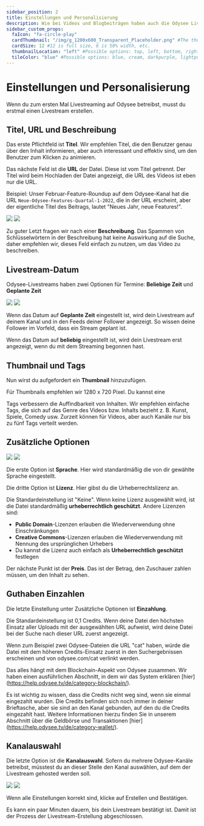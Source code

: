 ---
sidebar_position: 2
title: Einstellungen und Personalisierung
description: Wie bei Videos und Blogbeiträgen haben auch die Odysee Livestreams 
sidebar_custom_props:
  faIcon: "fa-circle-play"
  cardThumbnail: "/img/g_1200x600_Transparent_Placeholder.png" #The thumbnail on the category card.
  cardSize: 12 #12 is full size, 6 is 50% width, etc.
  thumbnailLocation: "left" #Possible options: top, left, bottom, right, none
  tileColor: "blue" #Possible options: blue, cream, darkpurple, lightpurple, mauve, orange, pink, none
---

# Einstellungen und Personalisierung

Wenn du zum ersten Mal Livestreaming auf Odysee betreibst, musst du erstmal einen Livestream erstellen.

## Titel, URL und Beschreibung

Das erste Pflichtfeld ist **Titel**. Wir empfehlen Titel, die den Benutzer genau über den Inhalt informieren, aber auch interessant und effektiv sind, um den Benutzer zum Klicken zu animieren.

Das nächste Feld ist die **URL** der Datei. Diese ist vom Titel getrennt. Der Titel wird beim Hochladen der Datei angezeigt, die URL des Videos ist eben nur die URL.

Beispiel: Unser Februar-Feature-Roundup auf dem Odysee-Kanal hat die URL `Neue-Odysee-Features-Quartal-1-2022`, die in der URL erscheint, aber der eigentliche Titel des Beitrags, lautet "Neues Jahr, neue Features!".

<Image src="/img/de/title_url_blogpost_example_light.png#light" />
<Image src="/img/de/title_url_blogpost_example_dark.png#dark" />

Zu guter Letzt fragen wir nach einer **Beschreibung**. Das Spammen von Schlüsselwörtern in der Beschreibung hat keine Auswirkung auf die Suche, daher empfehlen wir, dieses Feld einfach zu nutzen, um das Video zu beschreiben.

## Livestream-Datum

Odysee-Livestreams haben zwei Optionen für Termine: **Beliebige Zeit** und **Geplante Zeit**

<Image src="/img/de/livestream_setup_date_setting_light.png#light" />
<Image src="/img/de/livestream_setup_date_setting_dark.png#dark" />

Wenn das Datum auf **Geplante Zeit** eingestellt ist, wird dein Livestream auf deinem Kanal und in den Feeds deiner Follower angezeigt. So wissen deine Follower im Vorfeld, dass ein Stream geplant ist.

Wenn das Datum auf **beliebig** eingestellt ist, wird  dein Livestream erst angezeigt, wenn du mit dem Streaming begonnen hast.

## Thumbnail und Tags

Nun wirst du aufgefordert ein **Thumbnail** hinzuzufügen.

Für Thumbnails empfehlen wir 1280 x 720 Pixel. Du kannst eine

Tags verbessern die Auffindbarkeit von Inhalten. Wir empfehlen einfache Tags, die sich auf das Genre des Videos bzw. Inhalts bezieht z. B. Kunst, Spiele, Comedy usw. Zurzeit können für Videos, aber auch Kanäle nur bis zu fünf Tags verteilt werden.

## Zusätzliche Optionen

<Image src="/img/de/upload_other_options_light.png#light" />
<Image src="/img/de/upload_other_options_dark.png#dark" />

Die erste Option ist **Sprache**. Hier wird standardmäßig die von dir gewählte Sprache eingestellt.

Die dritte Option ist **Lizenz**. Hier gibst du die Urheberrechtslizenz an.

Die Standardeinstellung ist "Keine". Wenn keine Lizenz ausgewählt wird, ist die Datei standardmäßig **urheberrechtlich geschützt**. Andere Lizenzen sind:

- **Public Domain**-Lizenzen erlauben die Wiederverwendung ohne Einschränkungen
- **Creative Commons**-Lizenzen erlauben die Wiederverwendung mit Nennung des ursprünglichen Urhebers
- Du kannst die Lizenz auch einfach als **Urheberrechtlich geschützt** festlegen

Der nächste Punkt ist der **Preis**. Das ist der Betrag, den Zuschauer zahlen müssen, um den Inhalt zu sehen.

## Guthaben Einzahlen

Die letzte Einstellung unter Zusätzliche Optionen ist **Einzahlung**.

Die Standardeinstellung ist 0,1 Credits. Wenn deine Datei den höchsten Einsatz aller Uploads mit der ausgewählten URL aufweist, wird deine Datei bei der Suche nach dieser URL zuerst angezeigt.

Wenn zum Beispiel zwei Odysee-Dateien die URL "cat" haben, würde die Datei mit dem höheren Credits-Einsatz zuerst in den Suchergebnissen erscheinen und von odysee.com/cat verlinkt werden.

Das alles hängt mit dem Blockchain-Aspekt von Odysee zusammen. Wir haben einen ausführlichen Abschnitt, in dem wir das System erklären [hier] (https://help.odysee.tv/de/category-blockchain/).

Es ist wichtig zu wissen, dass die Credits nicht weg sind, wenn sie einmal eingezahlt wurden. Die Credits befinden sich noch immer in deiner Brieftasche, aber sie sind an den Kanal gebunden, auf den du die Credits eingezahlt hast. Weitere Informationen hierzu finden Sie in unserem Abschnitt über die Geldbörse und Transaktionen [hier] (https://help.odysee.tv/de/category-wallet/).

## Kanalauswahl

Die letzte Option ist die **Kanalauswahl**. Sofern du mehrere Odysee-Kanäle betreibst, müsstest du an dieser Stelle den Kanal auswählen, auf dem der Livestream gehosted werden soll.

<Image src="/img/de/upload_channel_selection_light.png#light" />
<Image src="/img/de/upload_channel_selection_dark.png#dark" />

Wenn alle Einstellungen korrekt sind, klicke auf <PrimaryOdyseeButton>Erstellen</PrimaryOdyseeButton> und <PrimaryOdyseeButton>Bestätigen</PrimaryOdyseeButton>.

Es kann ein paar Minuten dauern, bis dein Livestream bestätigt ist. Damit ist der Prozess der Livestream-Erstellung abgeschlossen.
